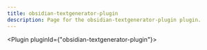 ---
title: obsidian-textgenerator-plugin
description: Page for the obsidian-textgenerator-plugin plugin.
---


<Plugin pluginId={"obsidian-textgenerator-plugin"}></Plugin>